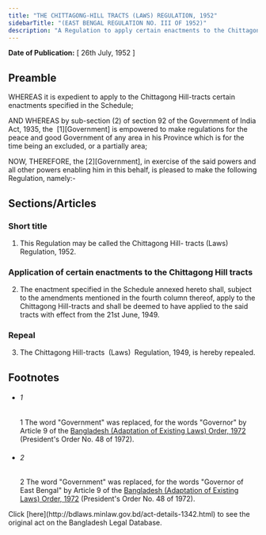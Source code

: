 ```yaml
---
title: "THE CHITTAGONG-HILL TRACTS (LAWS) REGULATION, 1952"
sidebarTitle: "(EAST BENGAL REGULATION NO. III OF 1952)"
description: "A Regulation to apply certain enactments to the Chittagong Hill-tracts."
---
```


**Date of Publication:** [ 26th July, 1952 ]

## Preamble

WHEREAS it is expedient to apply to the Chittagong Hill-tracts certain enactments specified in the Schedule;

AND WHEREAS by sub-section (2) of section 92 of the Government of India Act, 1935, the  [1][Government] is empowered to make regulations for the peace and good Government of any area in his Province which is for the time being an excluded, or a partially area;

NOW, THEREFORE, the [2][Government], in exercise of the said powers and all other powers enabling him in this behalf, is pleased to make the following Regulation, namely:-

## Sections/Articles

### Short title

1. This Regulation may be called the Chittagong Hill- tracts (Laws) Regulation, 1952.

### Application of certain enactments to the Chittagong Hill tracts

2. The enactment specified in the Schedule annexed hereto shall, subject to the amendments mentioned in the fourth column thereof, apply to the Chittagong Hill-tracts and shall be deemed to have applied to the said tracts with effect from the 21st June, 1949.

### Repeal

3. The Chittagong Hill-tracts  (Laws)  Regulation, 1949, is hereby repealed.

## Footnotes

- ###### 1

  1 The word "Government" was replaced, for the words "Governor" by Article 9 of the [Bangladesh (Adaptation of Existing Laws) Order, 1972](/laws/act-388 "Bangladesh (Adaptation of Existing Laws) Order, 1972 ") (President's Order No. 48 of 1972).

- ###### 2

  2 The word "Government" was replaced, for the words "Governor of East Bengal" by Article 9 of the [Bangladesh (Adaptation of Existing Laws) Order, 1972](/laws/act-388 "Bangladesh (Adaptation of Existing Laws) Order, 1972 ") (President's Order No. 48 of 1972).

<Note>
  Click [here](http://bdlaws.minlaw.gov.bd/act-details-1342.html) to see the original act on the Bangladesh Legal Database.
</Note>
